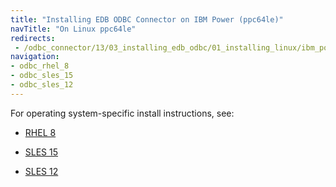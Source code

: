 ```yaml
---
title: "Installing EDB ODBC Connector on IBM Power (ppc64le)"
navTitle: "On Linux ppc64le"
redirects:
 - /odbc_connector/13/03_installing_edb_odbc/01_installing_linux/ibm_power_ppc64le/
navigation:
- odbc_rhel_8
- odbc_sles_15
- odbc_sles_12
---
```


For operating system-specific install instructions, see:

  - [RHEL 8](odbc_rhel_8)

  - [SLES 15](odbc_sles_15)
  - [SLES 12](odbc_sles_12)

